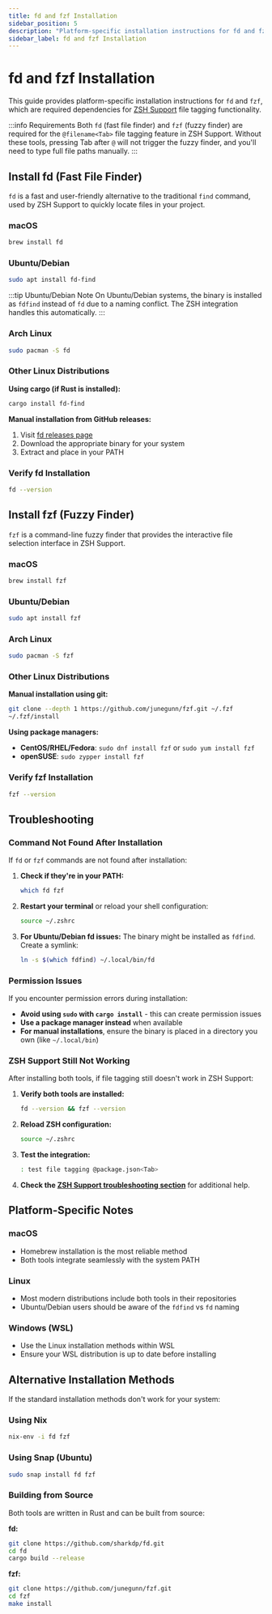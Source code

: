```yaml
---
title: fd and fzf Installation
sidebar_position: 5
description: "Platform-specific installation instructions for fd and fzf dependencies required by ZSH Support."
sidebar_label: fd and fzf Installation
---
```


# fd and fzf Installation

This guide provides platform-specific installation instructions for `fd` and `fzf`, which are required dependencies for [ZSH Support](/docs/zsh-support) file tagging functionality.

:::info Requirements
Both `fd` (fast file finder) and `fzf` (fuzzy finder) are required for the `@filename<Tab>` file tagging feature in ZSH Support. Without these tools, pressing Tab after `@` will not trigger the fuzzy finder, and you'll need to type full file paths manually.
:::

## Install fd (Fast File Finder)

`fd` is a fast and user-friendly alternative to the traditional `find` command, used by ZSH Support to quickly locate files in your project.

### macOS

```bash
brew install fd
```

### Ubuntu/Debian

```bash
sudo apt install fd-find
```

:::tip Ubuntu/Debian Note
On Ubuntu/Debian systems, the binary is installed as `fdfind` instead of `fd` due to a naming conflict. The ZSH integration handles this automatically.
:::

### Arch Linux

```bash
sudo pacman -S fd
```

### Other Linux Distributions

**Using cargo (if Rust is installed):**

```bash
cargo install fd-find
```

**Manual installation from GitHub releases:**

1. Visit [fd releases page](https://github.com/sharkdp/fd/releases)
2. Download the appropriate binary for your system
3. Extract and place in your PATH

### Verify fd Installation

```bash
fd --version
```

## Install fzf (Fuzzy Finder)

`fzf` is a command-line fuzzy finder that provides the interactive file selection interface in ZSH Support.

### macOS

```bash
brew install fzf
```

### Ubuntu/Debian

```bash
sudo apt install fzf
```

### Arch Linux

```bash
sudo pacman -S fzf
```

### Other Linux Distributions

**Manual installation using git:**

```bash
git clone --depth 1 https://github.com/junegunn/fzf.git ~/.fzf
~/.fzf/install
```

**Using package managers:**

- **CentOS/RHEL/Fedora**: `sudo dnf install fzf` or `sudo yum install fzf`
- **openSUSE**: `sudo zypper install fzf`

### Verify fzf Installation

```bash
fzf --version
```

## Troubleshooting

### Command Not Found After Installation

If `fd` or `fzf` commands are not found after installation:

1. **Check if they're in your PATH:**

   ```bash
   which fd fzf
   ```

2. **Restart your terminal** or reload your shell configuration:

   ```bash
   source ~/.zshrc
   ```

3. **For Ubuntu/Debian fd issues:** The binary might be installed as `fdfind`. Create a symlink:
   ```bash
   ln -s $(which fdfind) ~/.local/bin/fd
   ```

### Permission Issues

If you encounter permission errors during installation:

- **Avoid using `sudo` with `cargo install`** - this can create permission issues
- **Use a package manager instead** when available
- **For manual installations**, ensure the binary is placed in a directory you own (like `~/.local/bin`)

### ZSH Support Still Not Working

After installing both tools, if file tagging still doesn't work in ZSH Support:

1. **Verify both tools are installed:**

   ```bash
   fd --version && fzf --version
   ```

2. **Reload ZSH configuration:**

   ```bash
   source ~/.zshrc
   ```

3. **Test the integration:**

   ```bash
   : test file tagging @package.json<Tab>
   ```

4. **Check the [ZSH Support troubleshooting section](/docs/zsh-support#troubleshooting)** for additional help.

## Platform-Specific Notes

### macOS

- Homebrew installation is the most reliable method
- Both tools integrate seamlessly with the system PATH

### Linux

- Most modern distributions include both tools in their repositories
- Ubuntu/Debian users should be aware of the `fdfind` vs `fd` naming

### Windows (WSL)

- Use the Linux installation methods within WSL
- Ensure your WSL distribution is up to date before installing

## Alternative Installation Methods

If the standard installation methods don't work for your system:

### Using Nix

```bash
nix-env -i fd fzf
```

### Using Snap (Ubuntu)

```bash
sudo snap install fd fzf
```

### Building from Source

Both tools are written in Rust and can be built from source:

**fd:**

```bash
git clone https://github.com/sharkdp/fd.git
cd fd
cargo build --release
```

**fzf:**

```bash
git clone https://github.com/junegunn/fzf.git
cd fzf
make install
```
